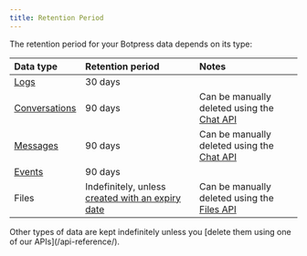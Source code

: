 ```yaml
---
title: Retention Period
---
```


The retention period for your Botpress data depends on its type:

| **Data type**   | **Retention period** | **Notes** |
|:------------------|:----------------------|:-----------|
| [Logs](/learn/reference/debugger-logs-json#logs) | 30 days | |
| [Conversations](/learn/get-started/dashboard/bot/conversations) | 90 days | Can be manually deleted using the [Chat API](/api-reference/chat-api/openapi/deleteConversation)|
| [Messages](/learn/get-started/dashboard/bot/conversations) | 90 days | Can be manually deleted using the [Chat API](/api-reference/chat-api/openapi/deleteMessage)|
| [Events](/learn/get-started/dashboard/bot/events) | 90 days | |
| Files | Indefinitely, unless [created with an expiry date](/api-reference/files-api/openapi/upsertFile#body-expires-at) | Can be manually deleted using the [Files API](/api-reference/files-api/openapi/deleteFile)|

<Note>
Other types of data are kept indefinitely unless you [delete them using one of our APIs](/api-reference/).
</Note>
